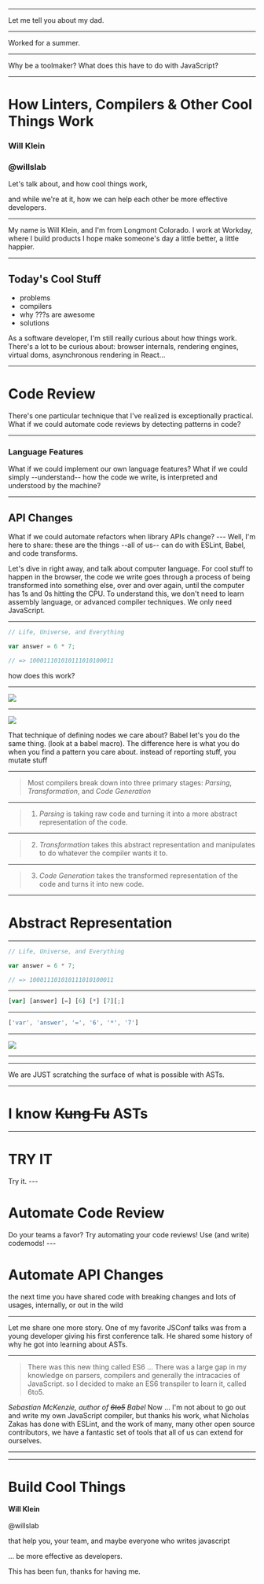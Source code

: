 

---


<Notes>
  Let me tell you about my dad.

</Notes>

---


<Notes>
  Worked for a summer.

</Notes>

---


<Notes>
  Why be a toolmaker? What does this have to do with JavaScript?

</Notes>

---



# How Linters, Compilers & Other Cool Things Work

### Will Klein
### @willslab

<Notes>
  Let's talk about, and how cool things work,

  and while we're at it, how we can help each other be more effective developers.

</Notes>

---


<Notes>
  My name is Will Klein, and I'm from Longmont Colorado. I work at Workday,
  where I build products I hope make someone's day a little better, a little
  happier.
</Notes>

---

## Today's Cool Stuff
- problems
- compilers
- why ???s are awesome
- solutions

<Notes>
  As a software developer, I'm still really curious about how things work.
  There's a lot to be curious about: browser internals, rendering engines,
  virtual doms, asynchronous rendering in React...
</Notes>

---

# Code Review

<Notes>
  There's one particular technique that I've realized is exceptionally practical. What if we could automate code reviews by detecting patterns in code?
</Notes>

---

### Language Features

<Notes>
  What if we could implement our own language features? What if we could simply
  --understand-- how the code we write, is interpreted and understood by the
  machine?
</Notes>

---

## API Changes

<Notes>
   What if we could automate refactors when library APIs change?
</Notes>
---

<Notes>
  Well, I'm here to share: these are the things --all of us-- can do with
  ESLint, Babel, and code transforms.

  Let's dive in right away, and talk about computer language. For cool stuff to
  happen in the browser, the code we write goes through a process of being
  transformed into something else, over and over again, until the computer has
  1s and 0s hitting the CPU. To understand this, we don't need to learn assembly
  language, or advanced compiler techniques. We only need JavaScript.
</Notes>

---


```javascript
// Life, Universe, and Everything

var answer = 6 * 7;

// => 100011101010111010100011

```

<Notes>how does this work?</Notes>

---


<Image src="magic.webp" height={600} />

---

![](babel.svg)

<Notes>
  That technique of defining nodes we care about? Babel let's you do the same thing. (look at a babel macro). The difference here is what you do when you find a pattern you care about. instead of reporting stuff, you mutate stuff 
</Notes>

---

> Most compilers break down into three primary stages: *Parsing*, *Transformation*, and *Code Generation*

<CiteTiny />

---

> 1. *Parsing* is taking raw code and turning it into a more abstract
>    representation of the code.

<CiteTiny />

---

> 2. *Transformation* takes this abstract representation and manipulates to do
>    whatever the compiler wants it to.

<CiteTiny />

---

> 3. *Code Generation* takes the transformed representation of the code and
>    turns it into new code.

<CiteTiny />

---

# Abstract Representation

---


```javascript
// Life, Universe, and Everything

var answer = 6 * 7;

// => 100011101010111010100011

```

---


```javascript
[var] [answer] [=] [6] [*] [7][;]
```

---


```javascript
['var', 'answer', '=', '6', '*', '7']
```

---

<Image src="tree.png" width={1000} />

---


---



<Notes>
  We are JUST scratching the surface of what is possible with ASTs.
</Notes>

---


# I know <strike>Kung Fu</strike> ASTs

---

# TRY IT

<Notes>
  Try it.
</Notes>
---

# Automate Code Review

<Notes>
  Do your teams a favor? Try automating your code reviews! Use (and write) codemods!
</Notes>
---

# Automate API Changes

<Notes>
  the next time you have shared code with breaking changes and lots of usages,
  internally, or out in the wild
</Notes>

---

<Notes>
  Let me share one more story. One of my favorite JSConf talks was from a young developer giving his first conference talk. He shared some history of why he got into learning about ASTs.
</Notes>

---

> There was this new thing called ES6 ... There was a large gap in my knowledge on parsers, compilers and generally the intracacies of JavaScript. so I decided to make an ES6 transpiler to learn it, called 6to5.

<Appear>
  <Cite textColor="#95FDE4">
    Sebastian McKenzie, author of <strike>6to5</strike> Babel
  </Cite>
</Appear>

<Notes>
  Now ... I'm not about to go out and write my own JavaScript compiler, but thanks his work, what Nicholas Zakas has done with ESLint, and the work of many, many other open source contributors, we have a fantastic set of tools that all of us can extend for ourselves.
</Notes>

---


---


# Build Cool Things

<Appear textColor="#FFF">
  <div>
    <p style={{color: '#FFF'}}>
      <strong>Will Klein</strong>
<br /><br />
    @willslab
    </p>
  </div>
</Appear>

<Notes>
  that help you, your team, and maybe everyone who writes javascript

  ... be more effective as developers.
  
  This has been fun, thanks for having me.
</Notes>
